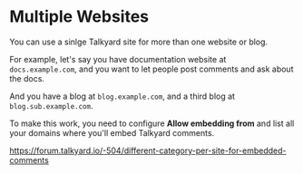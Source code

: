 Multiple Websites
=================


You can use a sinlge Talkyard site for more than one website or blog.

For example, let's say you have documentation website at `docs.example.com`, 
and you want to let people post comments and ask about the docs.

And you have a blog at `blog.example.com`, and a third blog at `blog.sub.example.com`.

To make this work, you need to configure **Allow embedding from**
and list all your domains where you'll embed Talkyard comments.


https://forum.talkyard.io/-504/different-category-per-site-for-embedded-comments

